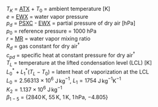 
<p class=box>
$T_K$ = [ATX](#ambient-t) + $T_0$ = ambient temperature [K]  
$e$ = [EWX](#ewx) = water vapor pressure  
$p_d$ = [PSXC](#psx) - [EWX](#ewx) = partial pressure of dry air [hPa]  
$p_{0}$ = reference pressure = 1000 hPa  
$r$ = [MR](#MR) = water vapor mixing ratio  
$R_{d}$ = gas constant for dry air$^{\dagger}$  
$c_{pd}$ = specific heat at constant pressure for dry air$^{\dagger}$  
$T_L$ = temperature at the lifted condensation level (LCL) [K]  
$L_0^*+L_1^*(T_L-T_0)$ = latent heat of vaporization at the LCL  
$L_0=2.56313 × 10^6$ J$\,$kg$^{-1}$, $L_1=1754$ J$\,$kg$^{-1}$K$^{-1}$  
$K_2=1.137 × 10^6$ J$\,$kg$^{-1}$  
$\beta_{1-5}$ = {2840 K, 55 K, 1 K, 1 hPa, −4.805}  
</p><p class=box2>
\begin{equation}
T_{L}=\frac{\beta_{1}}{3.5\ln(T_{K}/\beta_{3})-\ln(\mathrm{e/\beta_{4}})+\beta_{5}}+\beta_{2}
(\#eq:TLCLTP)
\end{equation}
\begin{equation}
\Theta_{DL}=T_{K}(\frac{p_{0}}{p_{d}})^{0.2854}\,(\frac{T_{k}}{T_{L}})^{0.28\times10^{-3}r}
(\#eq:THETADLbox)
\end{equation}
\begin{equation}
\Theta_{P}=\Theta_{DL}\exp\{\frac{r(L_{0}^{*}-L_{1}^{*}(T_{L}-T_{0})+K_{2}r)}{c_{pd}T_{L}}\}
(\#eq:THETAPbox)
\end{equation}
</p>  
